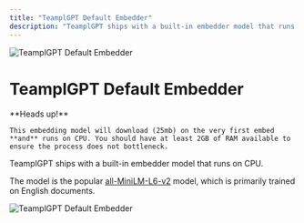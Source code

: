 ```yaml
---
title: "TeamplGPT Default Embedder"
description: "TeamplGPT ships with a built-in embedder model that runs on CPU"
---
```



<Image
  src="/images/anythingllm-setup/embedder-configuration/local/built-in/header-image.png"
  height={1080}
  width={1920}
  quality={100}
  alt="TeamplGPT Default Embedder"
/>

# TeamplGPT Default Embedder

<Callout type="warning" emoji="️⚠️">
  **Heads up!**

    This embedding model will download (25mb) on the very first embed **and** runs on CPU. You should have at least 2GB of RAM available to ensure the process does not bottleneck.

</Callout>

TeamplGPT ships with a built-in embedder model that runs on CPU.

The model is the popular [all-MiniLM-L6-v2](https://huggingface.co/sentence-transformers/all-MiniLM-L6-v2) model, which is primarily trained on English documents.

<Image
  src="/images/anythingllm-setup/embedder-configuration/local/built-in/default-embedder.png"
  height={1080}
  width={1920}
  quality={100}
  alt="TeamplGPT Default Embedder"
/>
